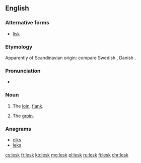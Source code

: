 ==English==

===Alternative forms===
* [[lisk]]

===Etymology===
Apparently of Scandinavian origin: compare Swedish {{term|ljumske|lang=sv}}, Danish {{term|lyske|lang=da}}.

===Pronunciation===
* {{IPA|/lɛsk/|lang=en}}

===Noun===
{{en-noun}}

# {{context|dialectal|lang=en}} The [[loin]], [[flank]].
# {{context|dialectal|lang=en}} The [[groin]].

===Anagrams===
* [[elks#English|elks]]
* [[leks#English|leks]]

[[cs:lesk]]
[[fr:lesk]]
[[ko:lesk]]
[[mg:lesk]]
[[pl:lesk]]
[[ru:lesk]]
[[fi:lesk]]
[[chr:lesk]]